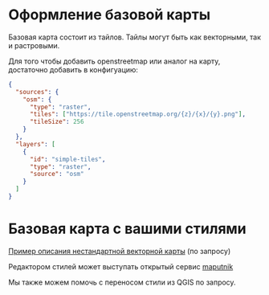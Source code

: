 # Оформление базовой карты

Базовая карта состоит из тайлов. Тайлы могут быть как векторными, так и растровыми.

Для того чтобы добавить openstreetmap или аналог на карту, достаточно добавить в конфигуацию:

```json
{
  "sources": {
    "osm": {
      "type": "raster",
      "tiles": ["https://tile.openstreetmap.org/{z}/{x}/{y}.png"],
      "tileSize": 256
    }
  },
  "layers": [
    {
      "id": "simple-tiles",
      "type": "raster",
      "source": "osm"
    }
  ]
}
```

# Базовая карта с вашими стилями

[Пример описания нестандартной векторной карты](https://github.com/sloyio/sloy-template/blob/main/public/gorodets-style.json) (по запросу)

Редактором стилей может выступать открытый сервис [maputnik](https://maplibre.org/maputnik/)

Мы также можем помочь с переносом стили из QGIS по запросу.
